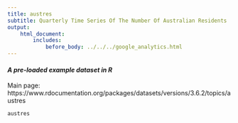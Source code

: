 ```yaml
---
title: austres
subtitle: Quarterly Time Series Of The Number Of Australian Residents
output:
    html_document:
        includes:
            before_body: ../../../google_analytics.html
---
```


#### *A pre-loaded example dataset in R*
Main page: https://www.rdocumentation.org/packages/datasets/versions/3.6.2/topics/austres

```r
austres
```
